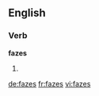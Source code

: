 {{also|Fäzes}}
==English==

===Verb===
'''fazes'''

# {{third-person singular of|faze}}

[[de:fazes]]
[[fr:fazes]]
[[vi:fazes]]